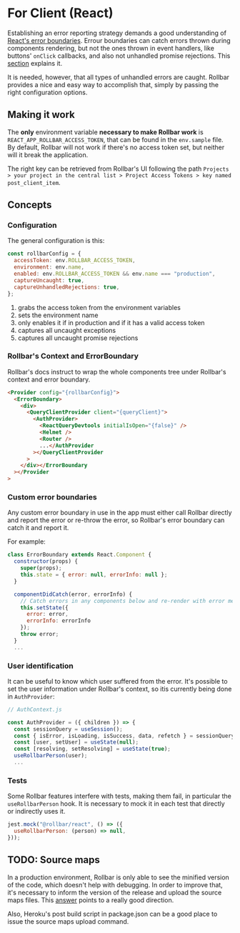 # For Client (React)

Establishing an error reporting strategy demands a good understanding of [React's error boundaries](https://reactjs.org/docs/error-boundaries.html). Errour boundaries can catch errors thrown during components rendering, but not the ones thrown in event handlers, like buttons' `onClick` callbacks, and also not unhandled promise rejections. This [section](https://reactjs.org/docs/error-boundaries.html#how-about-event-handlers) explains it.

It is needed, however, that all types of unhandled errors are caught. Rollbar provides a nice and easy way to accomplish that, simply by passing the right configuration options.

## Making it work

The **only** environment variable **necessary to make Rollbar work** is `REACT_APP_ROLLBAR_ACCESS_TOKEN`, that can be found in the `env.sample` file. By default, Rollbar will not work if there's no access token set, but neither will it break the application.

The right key can be retrieved from Rollbar's UI following the path `Projects > your project in the central list > Project Access Tokens > key named post_client_item`.

## Concepts

### Configuration

The general configuration is this:

```javascript
const rollbarConfig = {
  accessToken: env.ROLLBAR_ACCESS_TOKEN,
  environment: env.name,
  enabled: env.ROLLBAR_ACCESS_TOKEN && env.name === "production",
  captureUncaught: true,
  captureUnhandledRejections: true,
};
```

1. grabs the access token from the environment variables
2. sets the environment name
3. only enables it if in production and if it has a valid access token
4. captures all uncaught exceptions
5. captures all uncaught promise rejections

### Rollbar's Context and ErrorBoundary

Rollbar's docs instruct to wrap the whole components tree under Rollbar's context and error boundary.

```html
<Provider config="{rollbarConfig}">
  <ErrorBoundary>
    <div>
      <QueryClientProvider client="{queryClient}">
        <AuthProvider>
          <ReactQueryDevtools initialIsOpen="{false}" />
          <Helmet />
          <Router />
          ...</AuthProvider
        ></QueryClientProvider
      >
    </div></ErrorBoundary
  ></Provider
>
```

### Custom error boundaries

Any custom error boundary in use in the app must either call Rollbar directly and report the error or re-throw the error, so Rollbar's error boundary can catch it and report it.

For example:

```javascript
class ErrorBoundary extends React.Component {
  constructor(props) {
    super(props);
    this.state = { error: null, errorInfo: null };
  }

  componentDidCatch(error, errorInfo) {
    // Catch errors in any components below and re-render with error message
    this.setState({
      error: error,
      errorInfo: errorInfo
    });
    throw error;
  }
  ...
```

### User identification

It can be useful to know which user suffered from the error. It's possible to set the user information under Rollbar's context, so itis currently being done in `AuthProvider`:

```javascript
// AuthContext.js

const AuthProvider = ({ children }) => {
  const sessionQuery = useSession();
  const { isError, isLoading, isSuccess, data, refetch } = sessionQuery;
  const [user, setUser] = useState(null);
  const [resolving, setResolving] = useState(true);
  useRollbarPerson(user);
  ...
```

### Tests

Some Rollbar features interfere with tests, making them fail, in particular the `useRollbarPerson` hook. It is necessary to mock it in each test that directly or indirectly uses it.

```javascript
jest.mock("@rollbar/react", () => ({
  useRollbarPerson: (person) => null,
}));
```

## TODO: Source maps

In a production environment, Rollbar is only able to see the minified version of the code, which doesn't help with debugging. In order to improve that, it's necessary to inform the version of the release and upload the source maps files. This [answer](https://github.com/rollbar/rollbar.js/issues/728#issuecomment-495409109) points to a really good direction.

Also, Heroku's post build script in package.json can be a good place to issue the source maps upload command.

